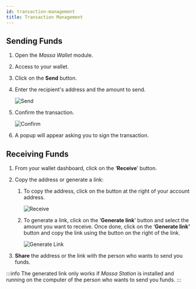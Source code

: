 ```yaml
---
id: transaction-management
title: Transaction Management
---
```


## Sending Funds

1. Open the *Massa Wallet* module.
2. Access to your wallet.
3. Click on the **Send** button.
4. Enter the recipient's address and the amount to send.
    
    ![Send](transaction-management_send.png)
    
5. Confirm the transaction.
    
    ![Confirm](transaction-management_send_confirm.png)
    
6. A popup will appear asking you to sign the transaction.

## Receiving Funds

1. From your wallet dashboard, click on the ‘**Receive**’ button.
2. Copy the address or generate a link:
    1. To copy the address, click on the button at the right of your account address.
        
        ![Receive](transaction-management_receive.png)
        
    2. To generate a link, click on the ‘**Generate link**’ button and select the amount you want to receive. Once done, click on the ‘**Generate link’** button and copy the link using the button on the right of the link.
        
        ![Generate Link](transaction-management_receive_to_pay.png)
        
3. **Share** the address or the link with the person who wants to send you funds.

:::info
The generated link only works if *Massa Station* is installed and running on the computer of the person who wants to send you funds.
:::
